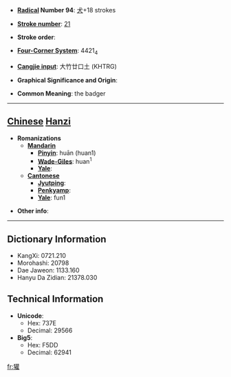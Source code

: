 * '''[[Wiktionary:Chinese radical index| Radical]] Number 94''': [[Wiktionary:Chinese radical index 犬|犬]]+18 strokes

* '''[[Wiktionary:Chinese total strokes index|Stroke number]]''': [[Wiktionary:Chinese total strokes index 21|21]]

* '''Stroke order''': 

* '''[[Wiktionary:Chinese four corner index|Four-Corner System]]''': 4421<sub>4</sub>

* '''[[Wiktionary:Chinese Cangjie index|Cangjie input]]''': 大竹廿口土 (KHTRG)

* '''Graphical Significance and Origin''': 

* '''Common Meaning''': the badger

----

== [[Chinese]] [[Hanzi]] ==

* '''Romanizations'''
** '''[[Mandarin]]'''
*** '''[[Pinyin]]''': huān (huan1)
*** '''[[Wade-Giles]]''': huan<sup>1</sup>
*** '''[[Yale]]''': 
** '''[[Cantonese]]'''
*** '''[[Jyutping]]''':
*** '''[[Penkyamp]]''': 
*** '''[[Yale]]''': fun1

* '''Other info''': 

----

== Dictionary Information ==

* KangXi: 0721.210
* Morohashi: 20798
* Dae Jaweon: 1133.160
* Hanyu Da Zidian: 21378.030

== Technical Information ==

* '''Unicode''':
** Hex: 737E
** Decimal: 29566
* '''Big5''':
** Hex: F5DD
** Decimal: 62941

[[fr:獾]]